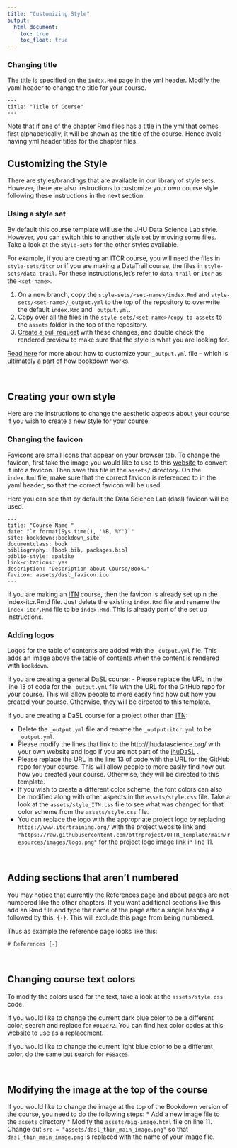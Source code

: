 ```yaml
---
title: "Customizing Style"
output:
  html_document:
    toc: true
    toc_float: true
---
```


### Changing title

The title is specified on the `index.Rmd` page in the yml header. Modify the yaml header to change the title for your course.

```
---
title: "Title of Course"
---
```

Note that if one of the chapter Rmd files has a title in the yml that comes first alphabetically, it will be shown as the title of the course. Hence avoid having yml header titles for the chapter files.

## Customizing the Style

There are styles/brandings that are available in our library of style sets. However, there are also instructions to customize your own course style following these instructions in the next section.

### Using a style set

By default this course template will use the JHU Data Science Lab style. However, you can switch this to another style set by moving some files. Take a look at the `style-sets` for the other styles available.

For example, if you are creating an ITCR course, you will need the files in `style-sets/itcr` or if you are making a DataTrail course, the files in `style-sets/data-trail`. For these instructions,let's refer to `data-trail` or `itcr` as the `<set-name>`.

1. On a new branch, copy the `style-sets/<set-name>/index.Rmd` and `style-sets/<set-name>/_output.yml` to the top of the repository to overwrite the default `index.Rmd` and `_output.yml`.
1. Copy over all the files in the `style-sets/<set-name>/copy-to-assets` to the `assets` folder in the top of the repository.
1. [Create a pull request](https://www.ottrproject.org/writing_content_courses.html#about-ottr-and-pull-requests) with these changes, and double check the rendered preview to make sure that the style is what you are looking for.

[Read here](https://bookdown.org/yihui/bookdown/output-formats.html) for more about how to customize your `_output.yml` file -- which is ultimately a part of how bookdown works.

<br>

## Creating your own style

Here are the instructions to change the aesthetic aspects about your course if you wish to create a new style for your course.

### Changing the favicon

Favicons are small icons that appear on your browser tab. To change the favicon, first take the image you would like to use to this [website](https://favicon.io/favicon-converter/) to convert it into a favicon. Then save this file in the `assets/` directory. On the `index.Rmd` file, make sure that the correct favicon is referenced to in the yaml header, so that the correct favicon will be used.

Here you can see that by default the Data Science Lab (dasl) favicon will be used.

```
---
title: "Course Name "
date: "`r format(Sys.time(), '%B, %Y')`"
site: bookdown::bookdown_site
documentclass: book
bibliography: [book.bib, packages.bib]
biblio-style: apalike
link-citations: yes
description: "Description about Course/Book."
favicon: assets/dasl_favicon.ico
---
```
If you are making an [ITN](https://www.itcrtraining.org/) course, then the favicon is already set up n the index-itcr.Rmd file. Just delete the existing `index.Rmd` file and rename the `index-itcr.Rmd` file to be `index.Rmd`. This is already part of the set up instructions.

### Adding logos

Logos for the table of contents are added with the  `_output.yml` file. This adds an image above the table of contents when the content is rendered with `bookdown`.

If you are creating a general DaSL course:
 - Please replace the URL in the line 13 of code for the `_output.yml` file with the URL for the GitHub repo for your course. This will allow people to more easily find how out how you created your course. Otherwise, they will be directed to this template.

If you are creating a DaSL course for a project other than [ITN](https://www.itcrtraining.org/):

 - Delete the `_output.yml` file and rename the `_output-itcr.yml` to be `_output.yml`.  
 - Please modify the lines that link to the http://jhudatascience.org/ with your own website and logo if you are not part of the [jhuDaSL](http://jhudatascience.org/) .
- Please replace the URL in the line 13 of code with the URL for the GitHub repo for your course. This will allow people to more easily find how out how you created your course. Otherwise, they will be directed to this template.
- If you wish to create a different color scheme, the font colors can also be modified along with other aspects in the `assets/style.css` file. Take a look at the `assets/style_ITN.css` file to see what was changed for that color scheme from the `assets/style.css` file.
- You can replace the logo with the appropriate project logo by replacing `https://www.itcrtraining.org/` with the project website link and ` "https://raw.githubusercontent.com/ottrproject/OTTR_Template/main/resources/images/logo.png"` for the project logo image link in line 11.


<br>

## Adding sections that aren't numbered
You may notice that currently the References page and about pages are not numbered like the other chapters. If you want additional sections like this add an Rmd file and type the name of the page after a single hashtag `#` followed by this: `{-}`. This will exclude this page from being numbered.

Thus as example the reference page looks like this:

```
# References {-}
```

<br>

## Changing course text colors

To modify the colors used for the text, take a look at the `assets/style.css` code.

If you would like to change the current dark blue color to be a different color, search and replace for `#012d72`. You can find hex color codes at this [website](https://htmlcolorcodes.com/color-picker/) to use as a replacement.

If you would like to change the current light blue color to be a different color, do the same but search for `#68ace5`.

<br>

## Modifying the image at the top of the course

If you would like to change the image at the top of the Bookdown version of the course, you need to do the following steps:
* Add a new image file to the `assets` directory
* Modify the `assets/big-image.html` file on line 11. Change out `src = "assets/dasl_thin_main_image.png"` so that `dasl_thin_main_image.png` is replaced with the name of your image file.
